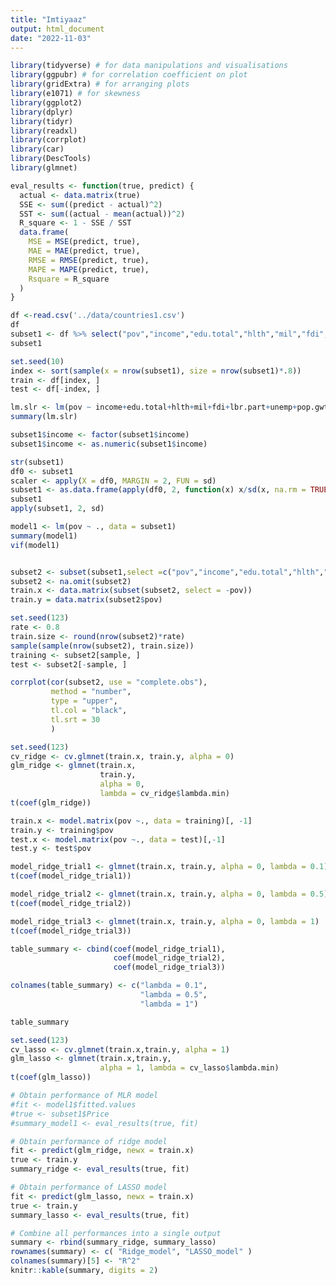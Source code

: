 ```yaml
---
title: "Imtiyaaz"
output: html_document
date: "2022-11-03"
---
```

```r
library(tidyverse) # for data manipulations and visualisations
library(ggpubr) # for correlation coefficient on plot
library(gridExtra) # for arranging plots 
library(e1071) # for skewness
library(ggplot2)
library(dplyr)
library(tidyr)
library(readxl)
library(corrplot)
library(car)
library(DescTools)
library(glmnet)
```

```r
eval_results <- function(true, predict) {
  actual <- data.matrix(true)
  SSE <- sum((predict - actual)^2)
  SST <- sum((actual - mean(actual))^2)
  R_square <- 1 - SSE / SST
  data.frame(
    MSE = MSE(predict, true),
    MAE = MAE(predict, true),
    RMSE = RMSE(predict, true),
    MAPE = MAPE(predict, true),
    Rsquare = R_square
  )
}
```



```r
df <-read.csv('../data/countries1.csv')
df
subset1 <- df %>% select("pov","income","edu.total","hlth","mil","fdi","lbr.part","unemp","pop.gwth.total","pop.gwth.rural","gdp.dflt","gcf","trade","gdp.pc","lfdi","lgdp.dflt","lgdp.pc")
subset1
```



```r
set.seed(10)
index <- sort(sample(x = nrow(subset1), size = nrow(subset1)*.8))
train <- df[index, ]
test <- df[-index, ]
```







```r
lm.slr <- lm(pov ~ income+edu.total+hlth+mil+fdi+lbr.part+unemp+pop.gwth.total+pop.gwth.rural+gdp.dflt+gcf+trade+gdp.pc+lfdi+lgdp.dflt+lgdp.pc,data = train)
summary(lm.slr)

```
```r
subset1$income <- factor(subset1$income)
subset1$income <- as.numeric(subset1$income)


```


```r
str(subset1)
df0 <- subset1
scaler <- apply(X = df0, MARGIN = 2, FUN = sd)
subset1 <- as.data.frame(apply(df0, 2, function(x) x/sd(x, na.rm = TRUE)))
subset1
apply(subset1, 2, sd)

```
```r
model1 <- lm(pov ~ ., data = subset1)
summary(model1)
vif(model1)

```
```r

```
```r
subset2 <- subset(subset1,select =c("pov","income","edu.total","hlth","mil","fdi","lbr.part","unemp","pop.gwth.total","pop.gwth.rural","gdp.dflt","gcf","trade","gdp.pc","lfdi","lgdp.dflt","lgdp.pc"))
subset2 <- na.omit(subset2)
train.x <- data.matrix(subset(subset2, select = -pov))
train.y = data.matrix(subset2$pov)
```



```r
set.seed(123)
rate <- 0.8
train.size <- round(nrow(subset2)*rate)
sample(sample(nrow(subset2), train.size))
training <- subset2[sample, ]
test <- subset2[-sample, ]

```
```r
corrplot(cor(subset2, use = "complete.obs"), 
         method = "number",
         type = "upper",
         tl.col = "black", 
         tl.srt = 30
         )
```

```r
set.seed(123)
cv_ridge <- cv.glmnet(train.x, train.y, alpha = 0)
glm_ridge <- glmnet(train.x,
                    train.y,
                    alpha = 0,
                    lambda = cv_ridge$lambda.min)
t(coef(glm_ridge))

```


```r
train.x <- model.matrix(pov ~., data = training)[, -1]
train.y <- training$pov
test.x <- model.matrix(pov ~., data = test)[,-1]
test.y <- test$pov
```

```r
model_ridge_trial1 <- glmnet(train.x, train.y, alpha = 0, lambda = 0.1)
t(coef(model_ridge_trial1))
```

```r
model_ridge_trial2 <- glmnet(train.x, train.y, alpha = 0, lambda = 0.5)
t(coef(model_ridge_trial2))
```

```r
model_ridge_trial3 <- glmnet(train.x, train.y, alpha = 0, lambda = 1)
t(coef(model_ridge_trial3))
```


```r
table_summary <- cbind(coef(model_ridge_trial1),
                       coef(model_ridge_trial2),
                       coef(model_ridge_trial3))

colnames(table_summary) <- c("lambda = 0.1",
                             "lambda = 0.5",
                             "lambda = 1")

table_summary
```


```r
set.seed(123)
cv_lasso <- cv.glmnet(train.x,train.y, alpha = 1)
glm_lasso <- glmnet(train.x,train.y, 
                    alpha = 1, lambda = cv_lasso$lambda.min)
t(coef(glm_lasso))
```

```r
# Obtain performance of MLR model
#fit <- model1$fitted.values
#true <- subset1$Price
#summary_model1 <- eval_results(true, fit)

# Obtain performance of ridge model
fit <- predict(glm_ridge, newx = train.x)
true <- train.y
summary_ridge <- eval_results(true, fit)

# Obtain performance of LASSO model
fit <- predict(glm_lasso, newx = train.x)
true <- train.y
summary_lasso <- eval_results(true, fit)

# Combine all performances into a single output
summary <- rbind(summary_ridge, summary_lasso)
rownames(summary) <- c( "Ridge_model", "LASSO_model" )
colnames(summary)[5] <- "R^2"
knitr::kable(summary, digits = 2)
```